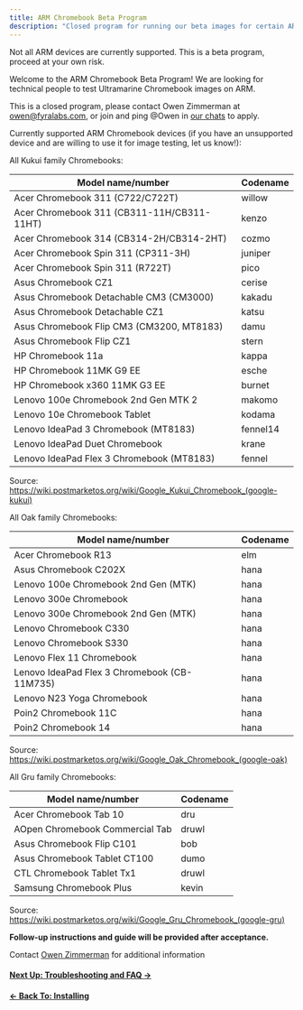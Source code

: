 ```yaml
---
title: ARM Chromebook Beta Program
description: "Closed program for running our beta images for certain ARM chromebooks"
---
```



<Alert type="info">
  Not all ARM devices are currently supported. This is a beta program, proceed
  at your own risk.
</Alert>

Welcome to the ARM Chromebook Beta Program! We are looking for technical people to test Ultramarine Chromebook images on ARM.

This is a closed program, please contact Owen Zimmerman at [owen@fyralabs.com](mailto:owen@fyralabs.com), or join and ping @Owen in [our chats](/en/community/community) to apply.

Currently supported ARM Chromebook devices (if you have an unsupported device and are willing to use it for image testing, let us know!):

All Kukui family Chromebooks:

| Model name/number                          | Codename |
| ------------------------------------------ | -------- |
| Acer Chromebook 311 (C722/C722T)           | willow   |
| Acer Chromebook 311 (CB311-11H/CB311-11HT) | kenzo    |
| Acer Chromebook 314 (CB314-2H/CB314-2HT)   | cozmo    |
| Acer Chromebook Spin 311 (CP311-3H)        | juniper  |
| Acer Chromebook Spin 311 (R722T)           | pico     |
| Asus Chromebook CZ1                        | cerise   |
| Asus Chromebook Detachable CM3 (CM3000)    | kakadu   |
| Asus Chromebook Detachable CZ1             | katsu    |
| Asus Chromebook Flip CM3 (CM3200, MT8183)  | damu     |
| Asus Chromebook Flip CZ1                   | stern    |
| HP Chromebook 11a                          | kappa    |
| HP Chromebook 11MK G9 EE                   | esche    |
| HP Chromebook x360 11MK G3 EE              | burnet   |
| Lenovo 100e Chromebook 2nd Gen MTK 2       | makomo   |
| Lenovo 10e Chromebook Tablet               | kodama   |
| Lenovo IdeaPad 3 Chromebook (MT8183)       | fennel14 |
| Lenovo IdeaPad Duet Chromebook             | krane    |
| Lenovo IdeaPad Flex 3 Chromebook (MT8183)  | fennel   |

Source: https://wiki.postmarketos.org/wiki/Google_Kukui_Chromebook_(google-kukui)

All Oak family Chromebooks:

| Model name/number                            | Codename |
| -------------------------------------------- | -------- |
| Acer Chromebook R13                          | elm      |
| Asus Chromebook C202X                        | hana     |
| Lenovo 100e Chromebook 2nd Gen (MTK)         | hana     |
| Lenovo 300e Chromebook                       | hana     |
| Lenovo 300e Chromebook 2nd Gen (MTK)         | hana     |
| Lenovo Chromebook C330                       | hana     |
| Lenovo Chromebook S330                       | hana     |
| Lenovo Flex 11 Chromebook                    | hana     |
| Lenovo IdeaPad Flex 3 Chromebook (CB-11M735) | hana     |
| Lenovo N23 Yoga Chromebook                   | hana     |
| Poin2 Chromebook 11C                         | hana     |
| Poin2 Chromebook 14                          | hana     |

Source: https://wiki.postmarketos.org/wiki/Google_Oak_Chromebook_(google-oak)

All Gru family Chromebooks:

| Model name/number               | Codename |
| ------------------------------- | -------- |
| Acer Chromebook Tab 10          | dru      |
| AOpen Chromebook Commercial Tab | druwl    |
| Asus Chromebook Flip C101       | bob      |
| Asus Chromebook Tablet CT100    | dumo     |
| CTL Chromebook Tablet Tx1       | druwl    |
| Samsung Chromebook Plus         | kevin    |

Source: https://wiki.postmarketos.org/wiki/Google_Gru_Chromebook_(google-gru)

**Follow-up instructions and guide will be provided after acceptance.**

Contact [Owen Zimmerman](mailto:owen@fyralabs.com) for additional information

#### [Next Up: Troubleshooting and FAQ →](faq-and-troubleshooting)

#### [← Back To: Installing](installing)
